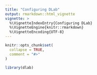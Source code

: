 ```yaml
---
title: "Configuring DLab"
output: rmarkdown::html_vignette
vignette: >
  %\VignetteIndexEntry{Configuring DLab}
  %\VignetteEngine{knitr::rmarkdown}
  %\VignetteEncoding{UTF-8}
---
```


```r
knitr::opts_chunk$set(
  collapse = TRUE,
  comment = "#>"
)
```

```r
library(dlab)
```
